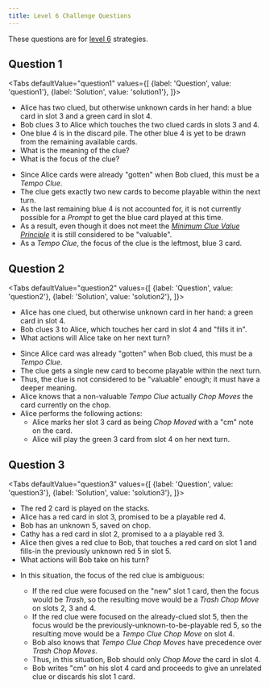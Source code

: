 ```yaml
---
title: Level 6 Challenge Questions
---
```




These questions are for [level 6](../level-6.mdx) strategies.

## Question 1

<Tabs
  defaultValue="question1"
  values={[
    {label: 'Question', value: 'question1'},
    {label: 'Solution', value: 'solution1'},
  ]}>
<TabItem value="question1">

- Alice has two clued, but otherwise unknown cards in her hand: a blue card in slot 3 and a green card in slot 4.
- Bob clues 3 to Alice which touches the two clued cards in slots 3 and 4.
- One blue 4 is in the discard pile. The other blue 4 is yet to be drawn from the remaining available cards.
- What is the meaning of the clue?
- What is the focus of the clue?

</TabItem>
<TabItem value="solution1">

- Since Alice cards were already "gotten" when Bob clued, this must be a _Tempo Clue_.
- The clue gets exactly two new cards to become playable within the next turn.
- As the last remaining blue 4 is not accounted for, it is not currently possible for a _Prompt_ to get the blue card played at this time.
- As a result, even though it does not meet the _[Minimum Clue Value Principle](../beginner/minimum-clue-value-principle)_ it is still considered to be "valuable".
- As a _Tempo Clue_, the focus of the clue is the leftmost, blue 3 card.

</TabItem>
</Tabs>

<Question1 />

## Question 2

<Tabs
  defaultValue="question2"
  values={[
    {label: 'Question', value: 'question2'},
    {label: 'Solution', value: 'solution2'},
  ]}>
<TabItem value="question2">

- Alice has one clued, but otherwise unknown card in her hand: a green card in slot 4.
- Bob clues 3 to Alice, which touches her card in slot 4 and "fills it in".
- What actions will Alice take on her next turn?

<Question2 />

</TabItem>
<TabItem value="solution2">

- Since Alice card was already "gotten" when Bob clued, this must be a _Tempo Clue_.
- The clue gets a single new card to become playable within the next turn.
- Thus, the clue is not considered to be "valuable" enough; it must have a deeper meaning.
- Alice knows that a non-valuable _Tempo Clue_ actually _Chop Moves_ the card currently on the chop.
- Alice performs the following actions:
  - Alice marks her slot 3 card as being _Chop Moved_ with a "cm" note on the card.
  - Alice will play the green 3 card from slot 4 on her next turn.

<Solution2 />

</TabItem>
</Tabs>

## Question 3

<Tabs
  defaultValue="question3"
  values={[
    {label: 'Question', value: 'question3'},
    {label: 'Solution', value: 'solution3'},
  ]}>
<TabItem value="question3">

- The red 2 card is played on the stacks.
- Alice has a red card in slot 3, promised to be a playable red 4.
- Bob has an unknown 5, saved on chop.
- Cathy has a red card in slot 2, promised to a a playable red 3.
- Alice then gives a red clue to Bob, that touches a red card on slot 1 and fills-in the previously unknown red 5 in slot 5.
- What actions will Bob take on his turn?

<Question3 />

</TabItem>
<TabItem value="solution3">

- In this situation, the focus of the red clue is ambiguous:

  - If the red clue were focused on the "new" slot 1 card, then the focus would be _Trash_, so the resulting move would be a _Trash Chop Move_ on slots 2, 3 and 4.
  - If the red clue were focused on the already-clued slot 5, then the focus would be the previously-unknown-to-be-playable red 5, so the resulting move would be a _Tempo Clue Chop Move_ on slot 4.
  - Bob also knows that _Tempo Clue Chop Moves_ have precedence over _Trash Chop Moves_.
  - Thus, in this situation, Bob should only _Chop Move_ the card in slot 4.
  - Bob writes "cm" on his slot 4 card and proceeds to give an unrelated clue or discards his slot 1 card.

<Solution3 />

</TabItem>
</Tabs>
